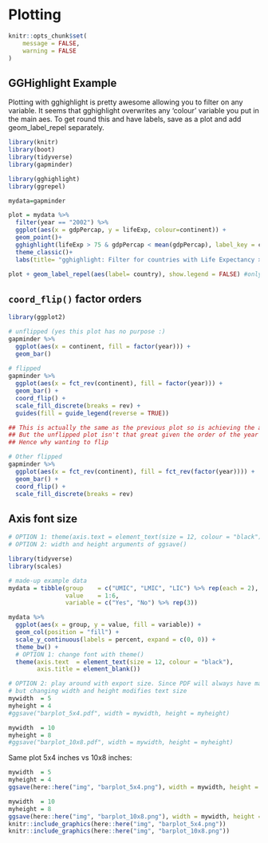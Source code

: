 # Plotting
```r
knitr::opts_chunk$set(
	message = FALSE,
	warning = FALSE
)
```

## GGHighlight Example

Plotting with gghighlight is pretty awesome allowing you to filter on any variable. It seems that gghighlight overwrites any 'colour' variable you put in the main aes. To get round this and have labels, save as a plot and add geom_label_repel separately. 



```r
library(knitr)
library(boot)
library(tidyverse)
library(gapminder)

```


```r
library(gghighlight)
library(ggrepel)

mydata=gapminder

plot = mydata %>% 
  filter(year == "2002") %>% 
  ggplot(aes(x = gdpPercap, y = lifeExp, colour=continent)) +
  geom_point()+
  gghighlight(lifeExp > 75 & gdpPercap < mean(gdpPercap), label_key = country, use_direct_label = FALSE)+ 
  theme_classic()+ 
  labs(title= "gghighlight: Filter for countries with Life Expectancy >75 and GDP < mean" )  

plot + geom_label_repel(aes(label= country), show.legend = FALSE) #only needed if you use  use_direct_label = FALSE. This allows you to have a colour legend as well. 

```

## `coord_flip()` factor orders

```r
library(ggplot2)

# unflipped (yes this plot has no purpose :)
gapminder %>% 
  ggplot(aes(x = continent, fill = factor(year))) + 
  geom_bar()
  
# flipped
gapminder %>% 
  ggplot(aes(x = fct_rev(continent), fill = factor(year))) + 
  geom_bar() + 
  coord_flip() + 
  scale_fill_discrete(breaks = rev) + 
  guides(fill = guide_legend(reverse = TRUE))

## This is actually the same as the previous plot so is achieving the aim. 
## But the unflipped plot isn't that great given the order of the year
## Hence why wanting to flip

# Other flipped
gapminder %>% 
  ggplot(aes(x = fct_rev(continent), fill = fct_rev(factor(year)))) + 
  geom_bar() + 
  coord_flip() + 
  scale_fill_discrete(breaks = rev)

```


## Axis font size


```r
# OPTION 1: theme(axis.text = element_text(size = 12, colour = "black"))
# OPTION 2: width and height arguments of ggsave()

library(tidyverse)
library(scales)

# made-up example data
mydata = tibble(group    = c("UMIC", "LMIC", "LIC") %>% rep(each = 2),
                value    = 1:6, 
                variable = c("Yes", "No") %>% rep(3))

mydata %>% 
  ggplot(aes(x = group, y = value, fill = variable)) +
  geom_col(position = "fill") +
  scale_y_continuous(labels = percent, expand = c(0, 0)) +
  theme_bw() +
  # OPTION 1: change font with theme()
  theme(axis.text  = element_text(size = 12, colour = "black"),
        axis.title = element_blank())

# OPTION 2: play around with export size. Since PDF will always have max resolution anyway
# but changing width and height modifies text size
mywidth  = 5
myheight = 4
#ggsave("barplot_5x4.pdf", width = mywidth, height = myheight)

mywidth  = 10
myheight = 8
#ggsave("barplot_10x8.pdf", width = mywidth, height = myheight)


```

Same plot 5x4 inches vs 10x8 inches:


```r
mywidth  = 5
myheight = 4
ggsave(here::here("img", "barplot_5x4.png"), width = mywidth, height = myheight)

mywidth  = 10
myheight = 8
ggsave(here::here("img", "barplot_10x8.png"), width = mywidth, height = myheight)
knitr::include_graphics(here::here("img", "barplot_5x4.png"))
knitr::include_graphics(here::here("img", "barplot_10x8.png"))
```

